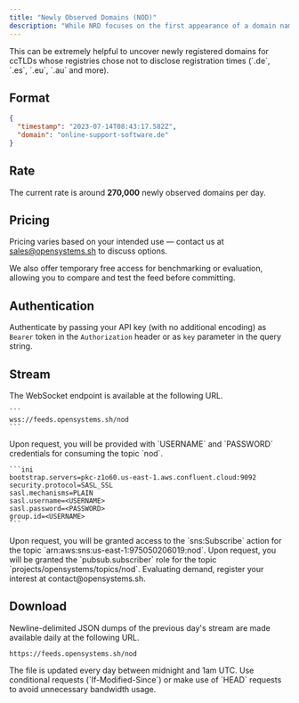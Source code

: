 ```yaml
---
title: "Newly Observed Domains (NOD)"
description: "While NRD focuses on the first appearance of a domain name in a registry (i.e. the domain registration), NOD focuses on the first time a domain name is observed in the DNS. Newly registered domains are sometimes purposely kept unconfigured for a period of time to avoid detection, making this data another valuable subset of domains to analyze when looking for malicious activity."
---
```


<Info>
  This can be extremely helpful to uncover newly registered domains for ccTLDs
  whose registries chose not to disclose registration times (`.de`, `.es`,
  `.eu`, `.au` and more).
</Info>

## Format

```json JSON
{
  "timestamp": "2023-07-14T08:43:17.582Z",
  "domain": "online-support-software.de"
}
```

## Rate

The current rate is around **270,000** newly observed domains per day.

## Pricing

Pricing varies based on your intended use — contact us at sales@opensystems.sh to discuss options.

We also offer temporary free access for benchmarking or evaluation, allowing you to compare and test the feed before committing.

## Authentication

Authenticate by passing your API key (with no additional encoding) as `Bearer` token in the `Authorization` header or as `key` parameter in the query string.

## Stream

<AccordionGroup>
  <Accordion title="WebSocket" icon="rocket-launch">
    The WebSocket endpoint is available at the following URL.

    ```
    wss://feeds.opensystems.sh/nod
    ```

  </Accordion>
  <Accordion title="Apache Kafka" icon="share-nodes">
    Upon request, you will be provided with `USERNAME` and `PASSWORD` credentials for consuming the topic `nod`.

    ```ini
    bootstrap.servers=pkc-z1o60.us-east-1.aws.confluent.cloud:9092
    security.protocol=SASL_SSL
    sasl.mechanisms=PLAIN
    sasl.username=<USERNAME>
    sasl.password=<PASSWORD>
    group.id=<USERNAME>
    ```

  </Accordion>
  <Accordion title="Amazon SNS" icon="aws">
    Upon request, you will be granted access to the `sns:Subscribe` action for the topic `arn:aws:sns:us-east-1:975050206019:nod`.
  </Accordion>
  <Accordion title="Google Cloud Pub/Sub" icon="google">
    Upon request, you will be granted the `pubsub.subscriber` role for the topic `projects/opensystems/topics/nod`.
  </Accordion>
  <Accordion title="Azure Event Hubs" icon="microsoft">
    Evaluating demand, register your interest at contact@opensystems.sh.
  </Accordion>
</AccordionGroup>

## Download

Newline-delimited JSON dumps of the previous day's stream are made available daily at the following URL.

```
https://feeds.opensystems.sh/nod
```

<Note>
  The file is updated every day between midnight and 1am UTC. Use conditional
  requests (`If-Modified-Since`) or make use of `HEAD` requests to avoid
  unnecessary bandwidth usage.
</Note>
